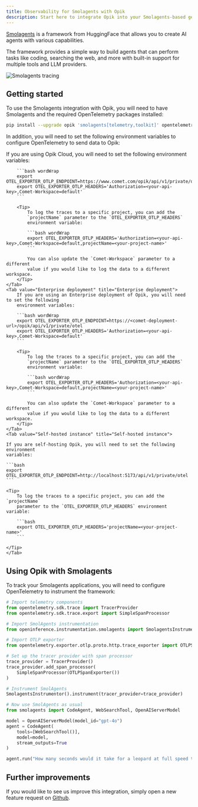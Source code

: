 ```yaml
---
title: Observability for Smolagents with Opik
description: Start here to integrate Opik into your Smolagents-based genai application for end-to-end LLM observability, unit testing, and optimization.
---
```


[Smolagents](https://huggingface.co/docs/smolagents/en/index) is a framework from HuggingFace that allows you to create AI agents with various capabilities.

The framework provides a simple way to build agents that can perform tasks like coding, searching the web, and more with built-in support for multiple tools and LLM providers.

<Frame>
  <img src="/img/cookbook/smolagents_trace_cookbook.png" alt="Smolagents tracing" />
</Frame>

## Getting started

To use the Smolagents integration with Opik, you will need to have Smolagents and the required OpenTelemetry packages installed:

```bash
pip install --upgrade opik 'smolagents[telemetry,toolkit]' opentelemetry-sdk opentelemetry-exporter-otlp
```

In addition, you will need to set the following environment variables to configure OpenTelemetry to send data to Opik:

<Tabs>
    <Tab value="Opik Cloud" title="Opik Cloud">
        If you are using Opik Cloud, you will need to set the following
        environment variables:
            
        ```bash wordWrap
        export OTEL_EXPORTER_OTLP_ENDPOINT=https://www.comet.com/opik/api/v1/private/otel
        export OTEL_EXPORTER_OTLP_HEADERS='Authorization=<your-api-key>,Comet-Workspace=default'
        ```

        <Tip>
            To log the traces to a specific project, you can add the
            `projectName` parameter to the `OTEL_EXPORTER_OTLP_HEADERS`
            environment variable:

            ```bash wordWrap
            export OTEL_EXPORTER_OTLP_HEADERS='Authorization=<your-api-key>,Comet-Workspace=default,projectName=<your-project-name>'
            ```

            You can also update the `Comet-Workspace` parameter to a different
            value if you would like to log the data to a different workspace.
        </Tip>
    </Tab>
    <Tab value="Enterprise deployment" title="Enterprise deployment">
        If you are using an Enterprise deployment of Opik, you will need to set the following
        environment variables:

        ```bash wordWrap
        export OTEL_EXPORTER_OTLP_ENDPOINT=https://<comet-deployment-url>/opik/api/v1/private/otel
        export OTEL_EXPORTER_OTLP_HEADERS='Authorization=<your-api-key>,Comet-Workspace=default'
        ```

        <Tip>
            To log the traces to a specific project, you can add the
            `projectName` parameter to the `OTEL_EXPORTER_OTLP_HEADERS`
            environment variable:

            ```bash wordWrap
            export OTEL_EXPORTER_OTLP_HEADERS='Authorization=<your-api-key>,Comet-Workspace=default,projectName=<your-project-name>'
            ```

            You can also update the `Comet-Workspace` parameter to a different
            value if you would like to log the data to a different workspace.
        </Tip>
    </Tab>
    <Tab value="Self-hosted instance" title="Self-hosted instance">

    If you are self-hosting Opik, you will need to set the following environment
    variables:

    ```bash
    export OTEL_EXPORTER_OTLP_ENDPOINT=http://localhost:5173/api/v1/private/otel
    ```

    <Tip>
        To log the traces to a specific project, you can add the `projectName`
        parameter to the `OTEL_EXPORTER_OTLP_HEADERS` environment variable:

        ```bash
        export OTEL_EXPORTER_OTLP_HEADERS='projectName=<your-project-name>'
        ```

    </Tip>
    </Tab>

</Tabs>

## Using Opik with Smolagents

To track your Smolagents applications, you will need to configure OpenTelemetry to instrument the framework:

```python
# Import telemetry components
from opentelemetry.sdk.trace import TracerProvider
from opentelemetry.sdk.trace.export import SimpleSpanProcessor

# Import SmolAgents instrumentation
from openinference.instrumentation.smolagents import SmolagentsInstrumentor

# Import OTLP exporter
from opentelemetry.exporter.otlp.proto.http.trace_exporter import OTLPSpanExporter

# Set up the tracer provider with span processor
trace_provider = TracerProvider()
trace_provider.add_span_processor(
    SimpleSpanProcessor(OTLPSpanExporter())
)

# Instrument SmolAgents
SmolagentsInstrumentor().instrument(tracer_provider=trace_provider)

# Now use SmolAgents as usual
from smolagents import CodeAgent, WebSearchTool, OpenAIServerModel

model = OpenAIServerModel(model_id="gpt-4o")
agent = CodeAgent(
    tools=[WebSearchTool()],
    model=model,
    stream_outputs=True
)

agent.run("How many seconds would it take for a leopard at full speed to run through Pont des Arts?")
```

## Further improvements

If you would like to see us improve this integration, simply open a new feature
request on [Github](https://github.com/comet-ml/opik/issues).
